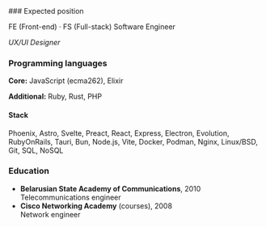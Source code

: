 ---
---


<aside id="assets">
  ### Expected position

  FE (Front-end) &middot; FS (Full-stack) Software Engineer

  *UX/UI Designer*

  ### Programming languages
  
  **Core:** JavaScript (ecma262), Elixir
  
  **Additional:** Ruby, Rust, PHP

  #### Stack

  Phoenix, Astro, Svelte, Preact, React, Express, Electron, Evolution, RubyOnRails, 
  Tauri, Bun, Node.js, Vite, Docker, Podman, Nginx, Linux/BSD, Git, SQL, NoSQL

  ### Education
  
  - **Belarusian State Academy of Communications**, 2010<br />
  Telecommunications engineer
  - **Cisco Networking Academy** (courses), 2008<br />
  Network engineer
</aside>
